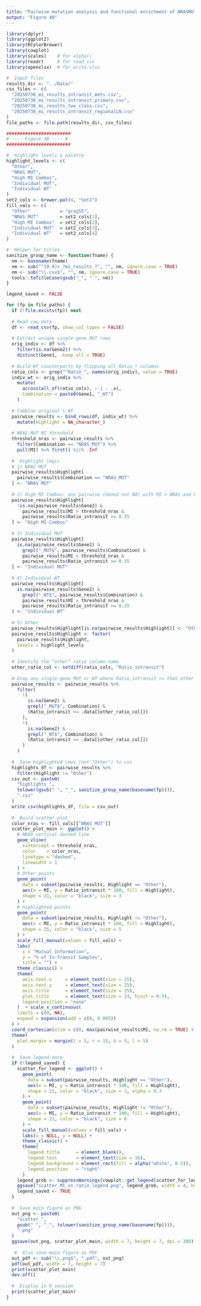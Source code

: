 ```yaml
---
title: "Pairwise mutation analysis and functional enrichment of NRASMUT/WT gene combinations in ITM"
output: "Figure 4B"
---
```


```r
library(dplyr)
library(ggplot2)
library(RColorBrewer)
library(cowplot)
library(scales)    # for alpha()
library(readr)     # for read_csv
library(openxlsx)  # for write.xlsx
```

```r
#  Input files 
results_dir <- "../Data/"
csv_files <- c(
  "20250730_mi_results_intransit_mets.csv",
  "20250730_mi_results_intransit_primary.csv",
  "20250730_mi_results_two_class.csv",
  "20250730_mi_results_intransit_regionalLN.csv"
)
file_paths <- file.path(results_dir, csv_files)
```

```r
########################
# ---- Figure 4B ---- #
########################

#  Highlight levels & palette 
highlight_levels <- c(
  "Other",
  "NRAS MUT",
  "High MI Combos",
  "Individual MUT",
  "Individual WT"
)
set2_cols <- brewer.pal(4, "Set2")
fill_vals <- c(
  "Other"           = "gray55",
  "NRAS MUT"        = set2_cols[1],
  "High MI Combos"  = set2_cols[2],
  "Individual MUT"  = set2_cols[3],
  "Individual WT"   = set2_cols[4]
)

#  Helper for titles 
sanitize_group_name <- function(fname) {
  nm <- basename(fname)
  nm <- sub("^[0-9]+_?mi_results_?", "", nm, ignore.case = TRUE)
  nm <- sub("\\.csv$", "", nm, ignore.case = TRUE)
  tools::toTitleCase(gsub("_", " ", nm))
}

legend_saved <- FALSE

for (fp in file_paths) {
  if (!file.exists(fp)) next
  
  # Read raw data
  df <- read_csv(fp, show_col_types = FALSE)
  
  # Extract unique single‐gene MUT rows
  orig_indiv <- df %>%
    filter(is.na(Gene2)) %>%
    distinct(Gene1, .keep_all = TRUE)
  
  # Build WT counterparts by flipping all Ratio_* columns
  ratio_cols <- grep("^Ratio_", names(orig_indiv), value = TRUE)
  indiv_wt <- orig_indiv %>%
    mutate(
      across(all_of(ratio_cols), ~ 1 - .x),
      Combination = paste0(Gene1, "_WT")
    )
  
  # Combine original + WT
  pairwise_results <- bind_rows(df, indiv_wt) %>%
    mutate(Highlight = NA_character_)
  
  # NRAS_MUT MI threshold
  threshold_nras <- pairwise_results %>%
    filter(Combination == "NRAS_MUT") %>%
    pull(MI) %>% first() %||% -Inf
  
  #  Highlight logic 
  # 1) NRAS MUT
  pairwise_results$Highlight[
    pairwise_results$Combination == "NRAS_MUT"
  ] <- "NRAS MUT"
  
  # 2) High MI Combos: any pairwise (Gene2 not NA) with MI > NRAS and Ratio_intransit ≥ .35
  pairwise_results$Highlight[
    !is.na(pairwise_results$Gene2) &
      pairwise_results$MI > threshold_nras &
      pairwise_results$Ratio_intransit >= 0.35
  ] <- "High MI Combos"
  
  # 3) Individual MUT
  pairwise_results$Highlight[
    is.na(pairwise_results$Gene2) &
      grepl("_MUT$", pairwise_results$Combination) &
      pairwise_results$MI > threshold_nras &
      pairwise_results$Ratio_intransit >= 0.35
  ] <- "Individual MUT"
  
  # 4) Individual WT
  pairwise_results$Highlight[
    is.na(pairwise_results$Gene2) &
      grepl("_WT$", pairwise_results$Combination) &
      pairwise_results$MI > threshold_nras &
      pairwise_results$Ratio_intransit >= 0.35
  ] <- "Individual WT"
  
  # 5) Other
  pairwise_results$Highlight[is.na(pairwise_results$Highlight)] <- "Other"
  pairwise_results$Highlight <- factor(
    pairwise_results$Highlight,
    levels = highlight_levels
  )
  
  # Identify the “other” ratio column name
  other_ratio_col <- setdiff(ratio_cols, "Ratio_intransit")
  
  # Drop any single‐gene MUT or WT where Ratio_intransit <= that other ratio
  pairwise_results <- pairwise_results %>%
    filter(
      !(
        is.na(Gene2) &
        grepl("_MUT$", Combination) &
        (Ratio_intransit <= .data[[other_ratio_col]])
      ),
      !(
        is.na(Gene2) &
        grepl("_WT$", Combination) &
        (Ratio_intransit <= .data[[other_ratio_col]])
      )
    )
  
  #  Save highlighted rows (not "Other") to csv
  highlights_df <- pairwise_results %>%
    filter(Highlight != "Other")
  csv_out <- paste0(
    "highlights_",
    tolower(gsub(" ", "_", sanitize_group_name(basename(fp)))),
    ".csv"
  )
  write_csv(highlights_df, file = csv_out)
  
  #  Build scatter plot 
  color_nras <- fill_vals[["NRAS MUT"]]
  scatter_plot_main <- ggplot() +
    # NRAS vertical dashed line
    geom_vline(
      xintercept = threshold_nras,
      color    = color_nras,
      linetype = "dashed",
      linewidth = 1
    ) +
    # Other points
    geom_point(
      data = subset(pairwise_results, Highlight == "Other"),
      aes(x = MI, y = Ratio_intransit * 100, fill = Highlight),
      shape = 21, color = "black", size = 3
    ) +
    # Highlighted points
    geom_point(
      data = subset(pairwise_results, Highlight != "Other"),
      aes(x = MI, y = Ratio_intransit * 100, fill = Highlight),
      shape = 25, color = "black", size = 5
    ) +
    scale_fill_manual(values = fill_vals) +
    labs(
      x = "Mutual Information",
      y = "% of In-Transit Samples",
      title = "") +
    theme_classic() +
    theme(
      axis.text.x     = element_text(size = 25),
      axis.text.y     = element_text(size = 25),
      axis.title      = element_text(size = 35),
      plot.title      = element_text(size = 24, hjust = 0.5),
      legend.position = "none"
    )  + scale_x_continuous(
    limits = c(0, NA),
    expand = expansion(add = c(0, 0.005))
  ) +
  coord_cartesian(xlim = c(0, max(pairwise_results$MI, na.rm = TRUE) + 0.005)) +
  theme(
    plot.margin = margin(t = 5, r = 15, b = 5, l = 5)
  )
  
  #  Save legend once 
  if (!legend_saved) {
    scatter_for_legend <- ggplot() +
      geom_point(
        data = subset(pairwise_results, Highlight == "Other"),
        aes(x = MI, y = Ratio_intransit * 100, fill = Highlight),
        shape = 21, color = "black", size = 3, alpha = 0.3
      ) +
      geom_point(
        data = subset(pairwise_results, Highlight != "Other"),
        aes(x = MI, y = Ratio_intransit * 100, fill = Highlight),
        shape = 21, color = "black", size = 6
      ) +
      scale_fill_manual(values = fill_vals) +
      labs(x = NULL, y = NULL) +
      theme_classic() +
      theme(
        legend.title      = element_blank(),
        legend.text       = element_text(size = 16),
        legend.background = element_rect(fill = alpha("white", 0.5)),
        legend.position   = "right"
      )
    legend_grob <- suppressWarnings(cowplot::get_legend(scatter_for_legend))
    ggsave("scatter_MI_vs_ratio_legend.png", legend_grob, width = 4, height = 5)
    legend_saved <- TRUE
  }
  
  #  Save main figure as PNG 
  out_png <- paste0(
    "scatter_",
    gsub(" ", "_", tolower(sanitize_group_name(basename(fp)))),
    ".png"
  )
  ggsave(out_png, scatter_plot_main, width = 7, height = 7, dpi = 300)
  
   #  Also save main figure as PDF 
  out_pdf <- sub("\\.png$", ".pdf", out_png)
  pdf(out_pdf, width = 7, height = 7)
  print(scatter_plot_main)
  dev.off()
  
  #  Display in R session 
  print(scatter_plot_main)
}
```